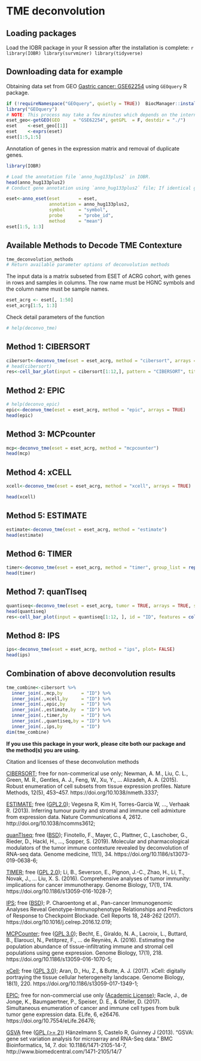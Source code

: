 
# **TME deconvolution**

## Loading packages
Load the IOBR package in your R session after the installation is complete:
  ```r
library(IOBR)
library(survminer)
library(tidyverse)
```

## Downloading data for example
Obtaining data set from GEO [Gastric cancer: GSE62254](https://pubmed.ncbi.nlm.nih.gov/25894828/) using `GEOquery` R package.
```r
if (!requireNamespace("GEOquery", quietly = TRUE))  BiocManager::install("GEOquery")
library("GEOquery")
# NOTE: This process may take a few minutes which depends on the internet connection speed. Please wait for its completion.
eset_geo<-getGEO(GEO     = "GSE62254", getGPL  = F, destdir = "./")
eset    <-eset_geo[[1]]
eset    <-exprs(eset)
eset[1:5,1:5]
```

Annotation of genes in the expression matrix and removal of duplicate genes.
```r

library(IOBR)

# Load the annotation file `anno_hug133plus2` in IOBR.
head(anno_hug133plus2)
# Conduct gene annotation using `anno_hug133plus2` file; If identical gene symbols exists, these genes would be ordered by the mean expression levels. The gene symbol with highest mean expression level is selected and remove others. 

eset<-anno_eset(eset       = eset,
                annotation = anno_hug133plus2,
                symbol     = "symbol",
                probe      = "probe_id",
                method     = "mean")
eset[1:5, 1:3]
```

## Available Methods to Decode TME Contexture

```r
tme_deconvolution_methods
# Return available parameter options of deconvolution methods
```

The input data is a matrix subseted from ESET of ACRG cohort, with genes in rows and samples in columns. The row name must be HGNC symbols and the column name must be sample names.
```r
eset_acrg <- eset[, 1:50]
eset_acrg[1:5, 1:3]
```
Check detail parameters of the function
```r
# help(deconvo_tme)
```

## Method 1: CIBERSORT
```r
cibersort<-deconvo_tme(eset = eset_acrg, method = "cibersort", arrays = TRUE, perm = 100 )
# head(cibersort)
res<-cell_bar_plot(input = cibersort[1:12,], pattern = "CIBERSORT", title = "CIBERSORT Cell Fraction")
```

## Method 2: EPIC
```r
# help(deconvo_epic)
epic<-deconvo_tme(eset = eset_acrg, method = "epic", arrays = TRUE)
head(epic)
```

## Method 3: MCPcounter
```r
mcp<-deconvo_tme(eset = eset_acrg, method = "mcpcounter")
head(mcp)
```

## Method 4: xCELL
```r
xcell<-deconvo_tme(eset = eset_acrg, method = "xcell", arrays = TRUE)
```
```r
head(xcell)
```


## Method 5: ESTIMATE
```r
estimate<-deconvo_tme(eset = eset_acrg, method = "estimate")
head(estimate)
```

## Method 6: TIMER
```r
timer<-deconvo_tme(eset = eset_acrg, method = "timer", group_list = rep("stad",dim(eset_acrg)[2]))
head(timer)
```

## Method 7: quanTIseq
```r
quantiseq<-deconvo_tme(eset = eset_acrg, tumor = TRUE, arrays = TRUE, scale_mrna = TRUE, method = "quantiseq")
head(quantiseq)
res<-cell_bar_plot(input = quantiseq[1:12, ], id = "ID", features = colnames(quantiseq)[2:12], title = "quanTIseq Cell Fraction")
```

## Method 8: IPS
```r
ips<-deconvo_tme(eset = eset_acrg, method = "ips", plot= FALSE)
head(ips)
```

## Combination of above deconvolution results</a>
```r
tme_combine<-cibersort %>% 
  inner_join(.,mcp,by       = "ID") %>% 
  inner_join(.,xcell,by     = "ID") %>%
  inner_join(.,epic,by      = "ID") %>% 
  inner_join(.,estimate,by  = "ID") %>% 
  inner_join(.,timer,by     = "ID") %>% 
  inner_join(.,quantiseq,by = "ID") %>% 
  inner_join(.,ips,by       = "ID")
dim(tme_combine)
```

**If you use this package in your work, please cite both our package and the method(s) you are using.**

Citation and licenses of these deconvolution methods

[CIBERSORT](https://cibersort.stanford.edu/); free for non-commerical use only;  Newman, A. M., Liu, C. L., Green, M. R., Gentles, A. J., Feng, W., Xu, Y., … Alizadeh, A. A. (2015). Robust enumeration of cell subsets from tissue expression profiles. Nature Methods, 12(5), 453–457.  https://doi.org/10.1038/nmeth.3337; 

[ESTIMATE](https://bioinformatics.mdanderson.org/public-software/estimate/);  free ([GPL2.0]( https://bioinformatics.mdanderson.org/estimate/));  Vegesna R, Kim H, Torres-Garcia W, ..., Verhaak R. (2013). Inferring tumour purity and stromal and immune cell admixture from expression data. Nature Communications 4, 2612. http://doi.org/10.1038/ncomms3612; 

[quanTIseq](http://icbi.at/software/quantiseq/doc/index.html); free ([BSD](https://github.com/icbi-lab/immunedeconv/blob/master/LICENSE.md));  Finotello, F., Mayer, C., Plattner, C., Laschober, G., Rieder, D., Hackl, H., ..., Sopper, S. (2019). Molecular and pharmacological modulators of the tumor immune contexture revealed by deconvolution of RNA-seq data. Genome medicine, 11(1), 34. https://doi.org/10.1186/s13073-019-0638-6; 

[TIMER](http://cistrome.org/TIMER/);  free ([GPL 2.0](http://cistrome.org/TIMER/download.html));  Li, B., Severson, E., Pignon, J.-C., Zhao, H., Li, T., Novak, J., … Liu, X. S. (2016). Comprehensive analyses of tumor immunity: implications for cancer immunotherapy. Genome Biology, 17(1), 174.  https://doi.org/10.1186/s13059-016-1028-7; 

[IPS](https://github.com/icbi-lab/Immunophenogram);  free ([BSD](https://github.com/icbi-lab/Immunophenogram/blob/master/LICENSE));  P. Charoentong et al., Pan-cancer Immunogenomic Analyses Reveal Genotype-Immunophenotype Relationships and Predictors of Response to Checkpoint Blockade. Cell Reports 18, 248-262 (2017). https://doi.org/10.1016/j.celrep.2016.12.019; 

[MCPCounter](https://github.com/ebecht/MCPcounter);  free ([GPL 3.0](https://github.com/ebecht/MCPcounter/blob/master/Source/License));  Becht, E., Giraldo, N. A., Lacroix, L., Buttard, B., Elarouci, N., Petitprez, F., … de Reyniès, A. (2016). Estimating the population abundance of tissue-infiltrating immune and stromal cell populations using gene expression. Genome Biology, 17(1), 218. https://doi.org/10.1186/s13059-016-1070-5; 

[xCell](http://xcell.ucsf.edu/);  free ([GPL 3.0](https://github.com/dviraran/xCell/blob/master/DESCRIPTION));  Aran, D., Hu, Z., & Butte, A. J. (2017). xCell: digitally portraying the tissue cellular heterogeneity landscape. Genome Biology, 18(1), 220. https://doi.org/10.1186/s13059-017-1349-1; 

[EPIC](https://gfellerlab.shinyapps.io/EPIC_1-1/);  free for non-commercial use only ([Academic License](https://github.com/GfellerLab/EPIC/blob/master/LICENSE));  Racle, J., de Jonge, K., Baumgaertner, P., Speiser, D. E., & Gfeller, D. (2017). Simultaneous enumeration of cancer and immune cell types from bulk tumor gene expression data. ELife, 6, e26476. https://doi.org/10.7554/eLife.26476; 

[GSVA](http://www.bioconductor.org/packages/release/bioc/html/GSVA.html) free ([GPL (>= 2)](https://github.com/rcastelo/GSVA)) Hänzelmann S, Castelo R, Guinney J (2013). “GSVA: gene set variation analysis for microarray and RNA-Seq data.” BMC Bioinformatics, 14, 7. doi: 10.1186/1471-2105-14-7, http://www.biomedcentral.com/1471-2105/14/7 

